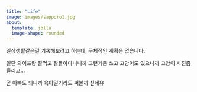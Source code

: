 ```yaml
---
title: "Life"
image: images/sapporo1.jpg
about:
  template: jolla
  image-shape: rounded
---
```


일상생활같은걸 기록해보려고 하는데, 구체적인 계획은 없습니다.

일단 와이프랑 잘먹고 잘돌아다니니까 그런거좀 쓰고 고양이도 있으니까 고양이 사진좀 올리고...

곧 아빠도 되니까 육아일기라도 써볼까 싶네유